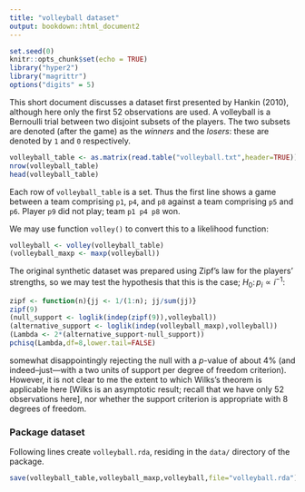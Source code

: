```yaml
---
title: "volleyball dataset"
output: bookdown::html_document2
---
```


```r
set.seed(0)
knitr::opts_chunk$set(echo = TRUE)
library("hyper2")
library("magrittr")
options("digits" = 5)
```

This short document discusses a dataset first presented by Hankin
(2010), although here only the first 52 observations are used.  A
volleyball \dfn{set} is a Bernoulli trial between two disjoint subsets
of the players.  The two subsets are denoted (after the game) as the
_winners_ and the _losers_: these are denoted by `1` and `0`
respectively.

```r
volleyball_table <- as.matrix(read.table("volleyball.txt",header=TRUE))
nrow(volleyball_table)
head(volleyball_table)
```

Each row of `volleyball_table` is a set.  Thus the first line shows a
game between a team comprising `p1`, `p4`, and `p8` against a team
comprising `p5` and `p6`.  Player `p9` did not play; team `p1 p4 p8`
won.  

We may use function `volley()` to convert this to a likelihood
function:

```r
volleyball <- volley(volleyball_table)
(volleyball_maxp <- maxp(volleyball))
```

The original synthetic dataset was prepared using Zipf's law for the
players' strengths, so we may test the hypothesis that this is the
case; $H_0\colon p_i\propto i^{-1}$:

```r
zipf <- function(n){jj <- 1/(1:n); jj/sum(jj)}
zipf(9)
(null_support <- loglik(indep(zipf(9)),volleyball))
(alternative_support <- loglik(indep(volleyball_maxp),volleyball))
(Lambda <- 2*(alternative_support-null_support))
pchisq(Lambda,df=8,lower.tail=FALSE)
```

somewhat disappointingly rejecting the null with a $p$-value of about
4\% (and indeed--just---with a two units of support per degree of
freedom criterion).  However, it is not clear to me the extent to
which Wilks's theorem is applicable here [Wilks is an asymptotic
result; recall that we have only 52 observations here], nor whether
the support criterion is appropriate with 8 degrees of freedom.


### Package dataset {-}

Following lines create `volleyball.rda`, residing in the `data/` directory of the package.

```r
save(volleyball_table,volleyball_maxp,volleyball,file="volleyball.rda")
```
